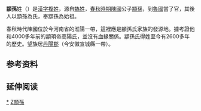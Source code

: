 {{姓氏
|姓氏=顓孫
|繁體=顓孫
|簡體=颛孙
|拼音=Zhuānsūn
|注音={{Pinyin2zhuyin|Zhuān}}{{Pinyin2zhuyin|sūn}}
|中国大陆=Zhuansun
|台湾=
|香港=
|澳门=
|新加坡=
|马来西亚=
|越南=Chuyên Tôn
|韩国=
|反切=
|同音字=專飧
|堂号=
|郡望=[[丹陽郡|丹陽郡]]
}}

'''顓孫'''姓（{{標音 |字=顓孫 |繁= |简= |拼音=Zhuānsūn |注音= ㄓㄨㄢ  ㄙㄨㄣ |粤拼=Zyun1syun1 |中古= |反切= |同音字=專飧}}）是[[漢字姓氏|漢字]][[複姓|複姓]]，源自[[媯姓|媯姓]]，[[春秋時期|春秋時期]][[陳國|陳國]]公子[[顓孫|顓孫]]，到[[魯國|魯國]]當了官，其後人以顓孫為氏，奉顓孫為始祖。

春秋時代陳國位於今河南省的淮陽一帶，這裡應是顓孫氏家族的發源地。據考證他和4000多年前的顓頊帝高陽氏，並沒有血緣關係。顓孫氏得姓至今有2600多年的歷史。望族居[[丹陽郡|丹陽郡]]（今安徽宣城縣一帶）。

== 参考资料 ==
{{reflist}}

== 延伸阅读 ==
{{Wikisource further reading}}
{{姓氏小作品}}

[[Category:顓孫姓|*]]
[[Category:複姓|Z顓孫]]